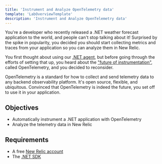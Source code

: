```yaml
---
title: 'Instrument and Analyze OpenTelemetry data'
template: 'LabOverviewTemplate'
description: 'Instrument and Analyze OpenTelemetry data'
---
```


<Intro>

You're a developer who recently released a .NET weather forecast application to the world, and people can't stop talking about it! Surprised by the spike in popularity, you decided you should start collecting metrics and traces from your application so you can analyze them in New Relic.

You first thought about using our [.NET agent](https://docs.newrelic.com/docs/apm/agents/net-agent/), but before going through the efforts of setting that up, you heard about the ["future of instrumentation"](https://newrelic.com/blog/best-practices/what-is-opentelemetry), called OpenTelemetry, and you decided to reconsider.

OpenTelemetry is a standard for how to collect and send telemetry data to any backend observability platform. It's open source, flexible, and ubiquitous. Convinced that OpenTelemetry is indeed the future, you set off to use it in your application.

</Intro>

<FlexWrapper>

<Objectives>

## Objectives

- Automatically instrument a .NET application with OpenTelemetry
- Analyze the telemetry data in New Relic

</Objectives>

<Requirements>

## Requirements

- A free [New Relic account](https://newrelic.com/signup?utm_source=developer-site)
- The [.NET SDK](https://dotnet.microsoft.com/download)

</Requirements>

</FlexWrapper>
